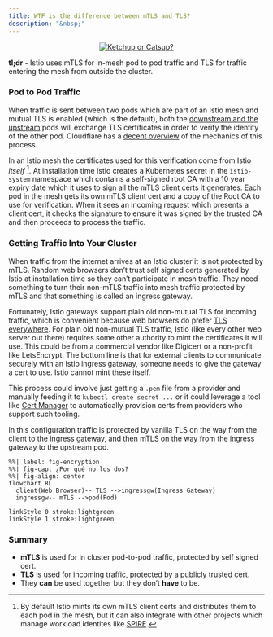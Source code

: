 ```yaml
---
title: WTF is the difference between mTLS and TLS?
description: "&nbsp;"
---
```


::: {style="text-align: center"}
[![Ketchup or Catsup?](media/ketchup-catsup.jpg "A screenshot from an episode of The Simpsons in which Mr. Burns is shopping for groceries and holds up two red condiment bottles; one labeled \"ketchup\" and the other labeled \"catsup\", but the bottels have the letters TLS and mTLS superimposed on them.")](https://imgflip.com/memegenerator/218629870/Simpsons---Ketchup--Catsup)
:::

::: {.callout-tip appearance="simple" icon=false}
**tl;dr** - Istio uses mTLS for in-mesh pod to pod traffic and TLS for traffic entering the mesh from outside the cluster.
:::

### Pod to Pod Traffic

When traffic is sent between two pods which are part of an Istio mesh and mutual TLS is enabled (which is the default), both the [downstream and the upstream](wtf_is_upstream_and_downstream.html) pods will exchange TLS certificates in order to verify the identity of the other pod. Cloudflare has a [decent overview](https://www.cloudflare.com/en-ca/learning/access-management/what-is-mutual-tls/) of the mechanics of this process.

In an Istio mesh the certificates used for this verification come from Istio _itself_ [^1]. At installation time Istio creates a Kubernetes secret in the `istio-system` namespace which contains a self-signed root CA with a 10 year expiry date which it uses to sign all the mTLS client certs it generates. Each pod in the mesh gets its own mTLS client cert and a copy of the Root CA to use for verification. When it sees an incoming request which presents a client cert, it checks the signature to ensure it was signed by the trusted CA and then proceeds to process the traffic.

### Getting Traffic Into Your Cluster

When traffic from the internet arrives at an Istio cluster it is not protected by mTLS. Random web browsers don't trust self signed certs generated by Istio at installation time so they can't participate in mesh traffic. They need something to turn their non-mTLS traffic into mesh traffic protected by mTLS and that something is called an ingress gateway.

Fortunately, Istio gateways support plain old non-mutual TLS for incoming traffic, which is convenient because web browsers do prefer [TLS everywhere](https://www.eff.org/deeplinks/2021/09/https-actually-everywhere). For plain old non-mutual TLS traffic, Istio (like every other web server out there) requires some other authority to mint the certificates it will use. This could be from a commercial vendor like Digicert or a non-profit like LetsEncrypt. The bottom line is that for external clients to communicate securely with an Istio ingress gateway, someone needs to give the gateway a cert to use. Istio cannot mint these itself.

This process could involve just getting a `.pem` file from a provider and manually feeding it to `kubectl create secret ...` or it could leverage a tool like [Cert Manager](https://cert-manager.io/) to automatically provision certs from providers who support such tooling.

In this configuration traffic is protected by vanilla TLS on the way from the client to the ingress gateway, and then mTLS on the way from the ingress gateway to the upstream pod.

```mermaid
%%| label: fig-encryption
%%| fig-cap: ¿Por qué no los dos?
%%| fig-align: center
flowchart RL
  client(Web Browser)-- TLS -->ingressgw(Ingress Gateway)
  ingressgw-- mTLS -->pod(Pod)

linkStyle 0 stroke:lightgreen
linkStyle 1 stroke:lightgreen
```

### Summary

 * **mTLS** is used for in cluster pod-to-pod traffic, protected by self signed cert.
 * **TLS**  is used for incoming traffic, protected by a publicly trusted cert.
 * They **can** be used together but they don't **have** to be.

[^1]: By default Istio mints its own mTLS client certs and distributes them to each pod in the mesh, but it can also integrate with other projects which manage workload identites like [SPIRE](https://istio.io/latest/docs/ops/integrations/spire/).

